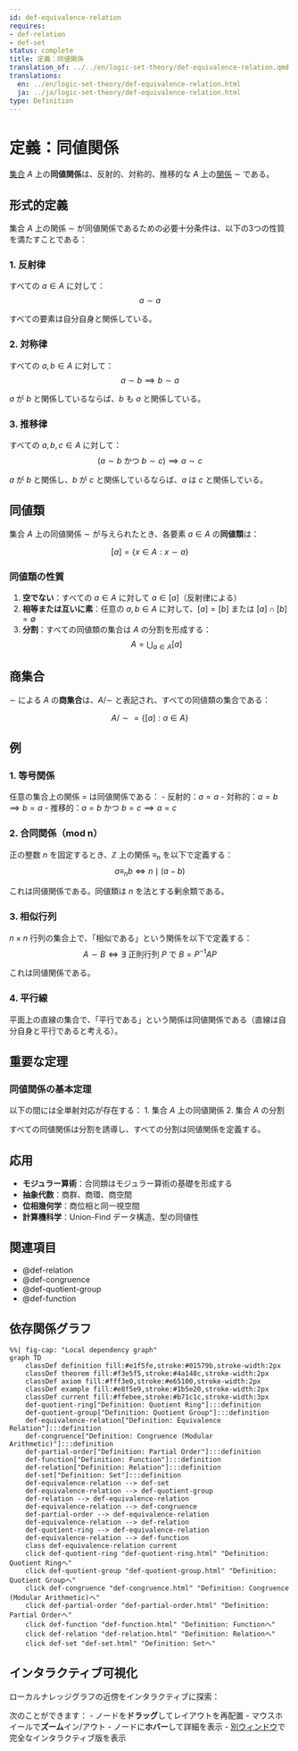 ```yaml
---
id: def-equivalence-relation
requires:
- def-relation
- def-set
status: complete
title: 定義：同値関係
translation_of: ../../en/logic-set-theory/def-equivalence-relation.qmd
translations:
  en: ../en/logic-set-theory/def-equivalence-relation.html
  ja: ../ja/logic-set-theory/def-equivalence-relation.html
type: Definition
---
```


# 定義：同値関係 {#def-equivalence-relation}

[集合](def-set.qmd) $A$ 上の**同値関係**は、反射的、対称的、推移的な $A$ 上の[関係](def-relation.qmd) $\sim$ である。

## 形式的定義

集合 $A$ 上の関係 $\sim$ が同値関係であるための必要十分条件は、以下の3つの性質を満たすことである：

### 1. 反射律

すべての $a \in A$ に対して：
$$a \sim a$$

すべての要素は自分自身と関係している。

### 2. 対称律

すべての $a, b \in A$ に対して：
$$a \sim b \implies b \sim a$$

$a$ が $b$ と関係しているならば、$b$ も $a$ と関係している。

### 3. 推移律

すべての $a, b, c \in A$ に対して：
$$(a \sim b \text{ かつ } b \sim c) \implies a \sim c$$

$a$ が $b$ と関係し、$b$ が $c$ と関係しているならば、$a$ は $c$ と関係している。

## 同値類

集合 $A$ 上の同値関係 $\sim$ が与えられたとき、各要素 $a \in A$ の**同値類**は：

$$[a] = \{x \in A : x \sim a\}$$

### 同値類の性質

1. **空でない**：すべての $a \in A$ に対して $a \in [a]$（反射律による）
2. **相等または互いに素**：任意の $a, b \in A$ に対して、$[a] = [b]$ または $[a] \cap [b] = \emptyset$
3. **分割**：すべての同値類の集合は $A$ の分割を形成する：
   $$A = \bigcup_{a \in A} [a]$$

## 商集合

$\sim$ による $A$ の**商集合**は、$A/\sim$ と表記され、すべての同値類の集合である：

$$A/\sim = \{[a] : a \in A\}$$

## 例

### 1. 等号関係

任意の集合上の関係 $=$ は同値関係である：
- 反射的：$a = a$
- 対称的：$a = b \implies b = a$
- 推移的：$a = b$ かつ $b = c \implies a = c$

### 2. 合同関係（mod n）

正の整数 $n$ を固定するとき、$\mathbb{Z}$ 上の関係 $\equiv_n$ を以下で定義する：
$$a \equiv_n b \iff n \mid (a - b)$$

これは同値関係である。同値類は $n$ を法とする剰余類である。

### 3. 相似行列

$n \times n$ 行列の集合上で、「相似である」という関係を以下で定義する：
$$A \sim B \iff \exists \text{ 正則行列 } P \text{ で } B = P^{-1}AP$$

これは同値関係である。

### 4. 平行線

平面上の直線の集合で、「平行である」という関係は同値関係である（直線は自分自身と平行であると考える）。

## 重要な定理

### 同値関係の基本定理

以下の間には全単射対応が存在する：
1. 集合 $A$ 上の同値関係
2. 集合 $A$ の分割

すべての同値関係は分割を誘導し、すべての分割は同値関係を定義する。

## 応用

- **モジュラー算術**：合同類はモジュラー算術の基礎を形成する
- **抽象代数**：商群、商環、商空間
- **位相幾何学**：商位相と同一視空間
- **計算機科学**：Union-Find データ構造、型の同値性

## 関連項目

- @def-relation
- @def-congruence
- @def-quotient-group
- @def-function

## 依存関係グラフ

```mermaid
%%| fig-cap: "Local dependency graph"
graph TD
    classDef definition fill:#e1f5fe,stroke:#01579b,stroke-width:2px
    classDef theorem fill:#f3e5f5,stroke:#4a148c,stroke-width:2px
    classDef axiom fill:#fff3e0,stroke:#e65100,stroke-width:2px
    classDef example fill:#e8f5e9,stroke:#1b5e20,stroke-width:2px
    classDef current fill:#ffebee,stroke:#b71c1c,stroke-width:3px
    def-quotient-ring["Definition: Quotient Ring"]:::definition
    def-quotient-group["Definition: Quotient Group"]:::definition
    def-equivalence-relation["Definition: Equivalence Relation"]:::definition
    def-congruence["Definition: Congruence (Modular Arithmetic)"]:::definition
    def-partial-order["Definition: Partial Order"]:::definition
    def-function["Definition: Function"]:::definition
    def-relation["Definition: Relation"]:::definition
    def-set["Definition: Set"]:::definition
    def-equivalence-relation --> def-set
    def-equivalence-relation --> def-quotient-group
    def-relation --> def-equivalence-relation
    def-equivalence-relation --> def-congruence
    def-partial-order --> def-equivalence-relation
    def-equivalence-relation --> def-relation
    def-quotient-ring --> def-equivalence-relation
    def-equivalence-relation --> def-function
    class def-equivalence-relation current
    click def-quotient-ring "def-quotient-ring.html" "Definition: Quotient Ringへ"
    click def-quotient-group "def-quotient-group.html" "Definition: Quotient Groupへ"
    click def-congruence "def-congruence.html" "Definition: Congruence (Modular Arithmetic)へ"
    click def-partial-order "def-partial-order.html" "Definition: Partial Orderへ"
    click def-function "def-function.html" "Definition: Functionへ"
    click def-relation "def-relation.html" "Definition: Relationへ"
    click def-set "def-set.html" "Definition: Setへ"
```

## インタラクティブ可視化

ローカルナレッジグラフの近傍をインタラクティブに探索：

::: {.graph-viz data-id="def-equivalence-relation" data-width="700" data-height="500"}
:::

次のことができます：
- ノードを**ドラッグ**してレイアウトを再配置
- マウスホイールで**ズーム**イン/アウト
- ノードに**ホバー**して詳細を表示
- [別ウィンドウ](../../output/interactive/def-equivalence-relation.html){target="_blank"}で完全なインタラクティブ版を表示